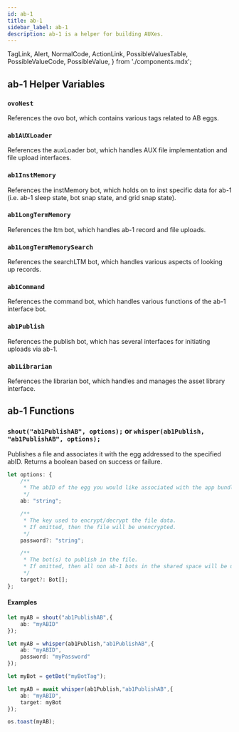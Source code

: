 ```yaml
---
id: ab-1
title: ab-1
sidebar_label: ab-1
description: ab-1 is a helper for building AUXes.
---
```


  TagLink,
  Alert,
  NormalCode,
  ActionLink,
  PossibleValuesTable,
  PossibleValueCode,
  PossibleValue,
} from './components.mdx';

## ab-1 Helper Variables

### `ovoNest`

References the ovo bot, which contains various tags related to AB eggs.

### `ab1AUXLoader`

References the auxLoader bot, which handles AUX file implementation and file upload interfaces.

### `ab1InstMemory`

References the instMemory bot, which holds on to inst specific data for ab-1 (i.e. ab-1 sleep state, bot snap state, and grid snap state).

### `ab1LongTermMemory`

References the ltm bot, which handles ab-1 record and file uploads.

### `ab1LongTermMemorySearch`

References the searchLTM bot, which handles various aspects of looking up records.

### `ab1Command`

References the command bot, which handles various functions of the ab-1 interface bot.

### `ab1Publish`

References the publish bot, which has several interfaces for initiating uploads via ab-1.

### `ab1Librarian`

References the librarian bot, which handles and manages the asset library interface.


## ab-1 Functions

### `shout("ab1PublishAB", options);` or `whisper(ab1Publish, "ab1PublishAB", options);`

Publishes a file and associates it with the egg addressed to the specified abID.  Returns a boolean based on success or failure.

```typescript
let options: {
    /**
     * The abID of the egg you would like associated with the app bundle.
     */
    ab: "string";

    /**
     * The key used to encrypt/decrypt the file data.
     * If omitted, then the file will be unencrypted.
     */
    password?: "string";

    /**
     * The bot(s) to publish in the file.
     * If omitted, then all non ab-1 bots in the shared space will be used.
     */
    target?: Bot[];
};
```

#### Examples

```typescript title="Publish an AB via shout"
let myAB = shout("ab1PublishAB",{
    ab: "myABID"
});
```

```typescript title="Publish an encrypted AB via whisper"
let myAB = whisper(ab1Publish,"ab1PublishAB",{
    ab: "myABID",
    password: "myPassword"
});
```

```typescript title="Publish a specific bot AB via whisper"
let myBot = getBot("myBotTag");

let myAB = await whisper(ab1Publish,"ab1PublishAB",{
    ab: "myABID",
    target: myBot
});

os.toast(myAB);
```